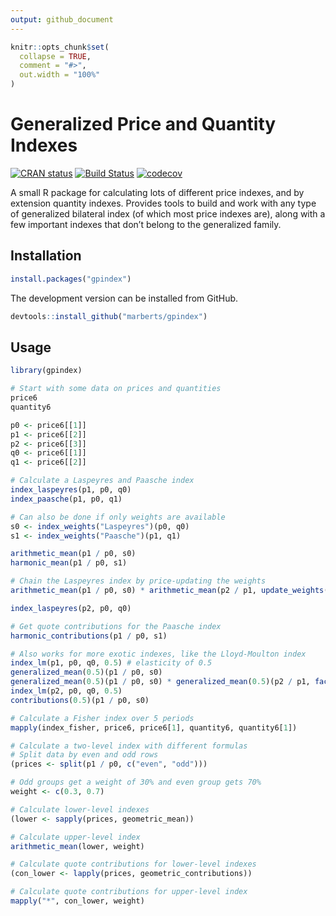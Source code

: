 ```yaml
---
output: github_document
---
```


<!-- README.md is generated from README.Rmd. Please edit that file. -->

```r
knitr::opts_chunk$set(
  collapse = TRUE,
  comment = "#>",
  out.width = "100%"
)
```

# Generalized Price and Quantity Indexes

<!-- Badges -->
[![CRAN status](https://www.r-pkg.org/badges/version/gpindex)](https://cran.r-project.org/package=gpindex)
[![Build Status](https://travis-ci.org/marberts/gpindex.svg?branch=master)](https://travis-ci.org/marberts/gpindex)
[![codecov](https://codecov.io/gh/marberts/gpindex/branch/master/graph/badge.svg)](https://codecov.io/gh/marberts/gpindex)

A small R package for calculating lots of different price indexes, and by extension quantity indexes. Provides tools to build and work with any type of generalized bilateral index (of which most price indexes are), along with a few important indexes that don't belong to the generalized family. 

## Installation

```r
install.packages("gpindex")
```

The development version can be installed from GitHub.

```r
devtools::install_github("marberts/gpindex")
```

## Usage

```r
library(gpindex)

# Start with some data on prices and quantities
price6
quantity6

p0 <- price6[[1]]
p1 <- price6[[2]]
p2 <- price6[[3]]
q0 <- price6[[1]]
q1 <- price6[[2]]

# Calculate a Laspeyres and Paasche index
index_laspeyres(p1, p0, q0)
index_paasche(p1, p0, q1)

# Can also be done if only weights are available
s0 <- index_weights("Laspeyres")(p0, q0)
s1 <- index_weights("Paasche")(p1, q1)

arithmetic_mean(p1 / p0, s0)
harmonic_mean(p1 / p0, s1)

# Chain the Laspeyres index by price-updating the weights
arithmetic_mean(p1 / p0, s0) * arithmetic_mean(p2 / p1, update_weights(p1 / p0, s0))

index_laspeyres(p2, p0, q0)

# Get quote contributions for the Paasche index
harmonic_contributions(p1 / p0, s1)

# Also works for more exotic indexes, like the Lloyd-Moulton index
index_lm(p1, p0, q0, 0.5) # elasticity of 0.5
generalized_mean(0.5)(p1 / p0, s0)
generalized_mean(0.5)(p1 / p0, s0) * generalized_mean(0.5)(p2 / p1, factor_weights(0.5)(p1 / p0, s0))
index_lm(p2, p0, q0, 0.5)
contributions(0.5)(p1 / p0, s0)

# Calculate a Fisher index over 5 periods
mapply(index_fisher, price6, price6[1], quantity6, quantity6[1])

# Calculate a two-level index with different formulas
# Split data by even and odd rows
(prices <- split(p1 / p0, c("even", "odd")))

# Odd groups get a weight of 30% and even group gets 70%
weight <- c(0.3, 0.7)

# Calculate lower-level indexes
(lower <- sapply(prices, geometric_mean))

# Calculate upper-level index
arithmetic_mean(lower, weight)

# Calculate quote contributions for lower-level indexes
(con_lower <- lapply(prices, geometric_contributions))

# Calculate quote contributions for upper-level index
mapply("*", con_lower, weight)
```
